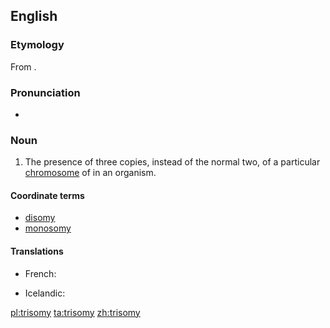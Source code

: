 ==English==
{{wikipedia}}
===Etymology===
From {{suffix|trisome|y}}.

===Pronunciation===
*{{a|UK}} {{IPA|/ˈtɹʌɪ.sə(ʊ)mi/}}

===Noun===
{{en-noun|trisomies}}

# {{cytology}} The presence of three copies, instead of the normal two, of a particular [[chromosome]] of in an organism.

====Coordinate terms====
* [[disomy]]
* [[monosomy]]

====Translations====
{{trans-top|three copies of a chromosome}}
* French: {{t+|fr|trisomie|f}}
{{trans-mid}}
* Icelandic: {{t-|is|þrístæða|f}}
{{trans-bottom}}

[[pl:trisomy]]
[[ta:trisomy]]
[[zh:trisomy]]